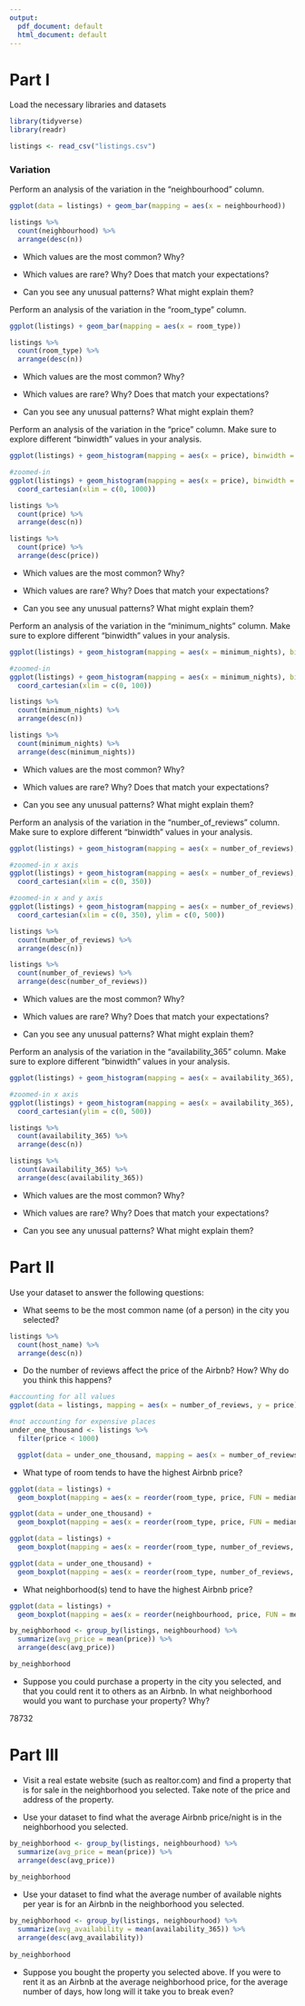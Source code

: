 ```yaml
---
output:
  pdf_document: default
  html_document: default
---
```

# Part I

Load the necessary libraries and datasets
```r
library(tidyverse)
library(readr)

listings <- read_csv("listings.csv")
```

### Variation

Perform an analysis of the variation in the "neighbourhood" column. 

```r
ggplot(data = listings) + geom_bar(mapping = aes(x = neighbourhood))

listings %>%
  count(neighbourhood) %>%
  arrange(desc(n))
```

* Which values are the most common? Why?


* Which values are rare? Why? Does that match your expectations?


* Can you see any unusual patterns? What might explain them?


Perform an analysis of the variation in the "room_type" column. 

```r
ggplot(listings) + geom_bar(mapping = aes(x = room_type))

listings %>%
  count(room_type) %>%
  arrange(desc(n))
```

* Which values are the most common? Why?


* Which values are rare? Why? Does that match your expectations?


* Can you see any unusual patterns? What might explain them?



Perform an analysis of the variation in the "price" column. Make sure to explore different "binwidth" values in your analysis.

```r
ggplot(listings) + geom_histogram(mapping = aes(x = price), binwidth = 25)

#zoomed-in
ggplot(listings) + geom_histogram(mapping = aes(x = price), binwidth = 25) + 
  coord_cartesian(xlim = c(0, 1000))

listings %>%
  count(price) %>%
  arrange(desc(n))

listings %>%
  count(price) %>%
  arrange(desc(price))
```

* Which values are the most common? Why?


* Which values are rare? Why? Does that match your expectations?


* Can you see any unusual patterns? What might explain them?


Perform an analysis of the variation in the "minimum_nights" column. Make sure to explore different "binwidth" values in your analysis.

```r
ggplot(listings) + geom_histogram(mapping = aes(x = minimum_nights), binwidth = 1)

#zoomed-in
ggplot(listings) + geom_histogram(mapping = aes(x = minimum_nights), binwidth = 1) + 
  coord_cartesian(xlim = c(0, 100))

listings %>%
  count(minimum_nights) %>%
  arrange(desc(n))

listings %>%
  count(minimum_nights) %>%
  arrange(desc(minimum_nights))
```

* Which values are the most common? Why?


* Which values are rare? Why? Does that match your expectations?


* Can you see any unusual patterns? What might explain them?


Perform an analysis of the variation in the "number_of_reviews" column. Make sure to explore different "binwidth" values in your analysis.

```r
ggplot(listings) + geom_histogram(mapping = aes(x = number_of_reviews), binwidth = 1)

#zoomed-in x axis
ggplot(listings) + geom_histogram(mapping = aes(x = number_of_reviews), binwidth = 1) + 
  coord_cartesian(xlim = c(0, 350))

#zoomed-in x and y axis
ggplot(listings) + geom_histogram(mapping = aes(x = number_of_reviews), binwidth = 1) + 
  coord_cartesian(xlim = c(0, 350), ylim = c(0, 500))

listings %>%
  count(number_of_reviews) %>%
  arrange(desc(n))

listings %>%
  count(number_of_reviews) %>%
  arrange(desc(number_of_reviews))
```

* Which values are the most common? Why?


* Which values are rare? Why? Does that match your expectations?


* Can you see any unusual patterns? What might explain them?


Perform an analysis of the variation in the "availability_365" column. Make sure to explore different "binwidth" values in your analysis.

```r
ggplot(listings) + geom_histogram(mapping = aes(x = availability_365), binwidth = 1)

#zoomed-in x axis
ggplot(listings) + geom_histogram(mapping = aes(x = availability_365), binwidth = 1) + 
  coord_cartesian(ylim = c(0, 500))

listings %>%
  count(availability_365) %>%
  arrange(desc(n))

listings %>%
  count(availability_365) %>%
  arrange(desc(availability_365))
```

* Which values are the most common? Why?


* Which values are rare? Why? Does that match your expectations?


* Can you see any unusual patterns? What might explain them?


# Part II

Use your dataset to answer the following questions:

* What seems to be the most common name (of a person) in the city you selected?

```r
listings %>%
  count(host_name) %>%
  arrange(desc(n))
```

* Do the number of reviews affect the price of the Airbnb? How? Why do you think this happens?

```r
#accounting for all values
ggplot(data = listings, mapping = aes(x = number_of_reviews, y = price)) + geom_point() + geom_smooth(se = FALSE) + coord_cartesian(ylim = c(0, 3000))

#not accounting for expensive places
under_one_thousand <- listings %>%
  filter(price < 1000)

  ggplot(data = under_one_thousand, mapping = aes(x = number_of_reviews, y = price)) + geom_point() + geom_smooth(se = FALSE)
```

* What type of room tends to have the highest Airbnb price?

```r
ggplot(data = listings) +
  geom_boxplot(mapping = aes(x = reorder(room_type, price, FUN = median), y = price))

ggplot(data = under_one_thousand) +
  geom_boxplot(mapping = aes(x = reorder(room_type, price, FUN = median), y = price))
```

```r
ggplot(data = listings) +
  geom_boxplot(mapping = aes(x = reorder(room_type, number_of_reviews, FUN = median), y = number_of_reviews))

ggplot(data = under_one_thousand) +
  geom_boxplot(mapping = aes(x = reorder(room_type, number_of_reviews, FUN = median), y = number_of_reviews))
```

* What neighborhood(s) tend to have the highest Airbnb price?

```r
ggplot(data = listings) +
  geom_boxplot(mapping = aes(x = reorder(neighbourhood, price, FUN = median), y = price)) + coord_flip()

by_neighborhood <- group_by(listings, neighbourhood) %>%
  summarize(avg_price = mean(price)) %>%
  arrange(desc(avg_price))

by_neighborhood
```

* Suppose you could purchase a property in the city you selected, and that you could rent it to others as an Airbnb. In what neighborhood would you want to purchase your property? Why?

78732

# Part III

* Visit a real estate website (such as realtor.com) and find a property that is for sale in the neighborhood you selected. Take note of the price and address of the property.


* Use your dataset to find what the average Airbnb price/night is in the neighborhood you selected.

```r
by_neighborhood <- group_by(listings, neighbourhood) %>%
  summarize(avg_price = mean(price)) %>%
  arrange(desc(avg_price))
  
by_neighborhood
```

* Use your dataset to find what the average number of available nights per year is for an Airbnb in the neighborhood you selected.

```r
by_neighborhood <- group_by(listings, neighbourhood) %>%
  summarize(avg_availability = mean(availability_365)) %>%
  arrange(desc(avg_availability))
  
by_neighborhood
```

* Suppose you bought the property you selected above. If you were to rent it as an Airbnb at the average neighborhood price, for the average number of days, how long will it take you to break even?

```r

```


